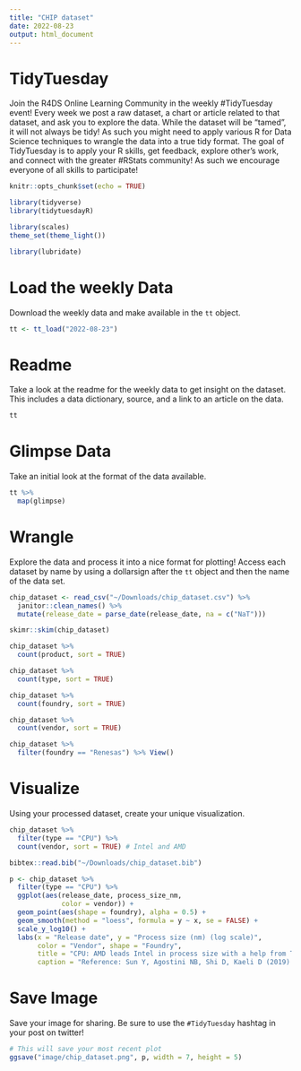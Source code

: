 ```yaml
---
title: "CHIP dataset"
date: 2022-08-23
output: html_document
---
```


# TidyTuesday

Join the R4DS Online Learning Community in the weekly #TidyTuesday event!
Every week we post a raw dataset, a chart or article related to that dataset, and ask you to explore the data.
While the dataset will be “tamed”, it will not always be tidy! As such you might need to apply various R for Data Science techniques to wrangle the data into a true tidy format.
The goal of TidyTuesday is to apply your R skills, get feedback, explore other’s work, and connect with the greater #RStats community!
As such we encourage everyone of all skills to participate!

```r

knitr::opts_chunk$set(echo = TRUE)

library(tidyverse)
library(tidytuesdayR)

library(scales)
theme_set(theme_light())

library(lubridate)
```

# Load the weekly Data

Download the weekly data and make available in the `tt` object.

```r

tt <- tt_load("2022-08-23")

```


# Readme

Take a look at the readme for the weekly data to get insight on the dataset.
This includes a data dictionary, source, and a link to an article on the data.

```r

tt

```


# Glimpse Data

Take an initial look at the format of the data available.

```r

tt %>% 
  map(glimpse)

```

# Wrangle

Explore the data and process it into a nice format for plotting! Access each dataset by name by using a dollarsign after the `tt` object and then the name of the data set.

```r

chip_dataset <- read_csv("~/Downloads/chip_dataset.csv") %>% 
  janitor::clean_names() %>% 
  mutate(release_date = parse_date(release_date, na = c("NaT")))

skimr::skim(chip_dataset)

```

```r
chip_dataset %>% 
  count(product, sort = TRUE)

chip_dataset %>% 
  count(type, sort = TRUE)

chip_dataset %>% 
  count(foundry, sort = TRUE)

chip_dataset %>% 
  count(vendor, sort = TRUE)

chip_dataset %>% 
  filter(foundry == "Renesas") %>% View()
```

# Visualize

Using your processed dataset, create your unique visualization.

```r

chip_dataset %>% 
  filter(type == "CPU") %>% 
  count(vendor, sort = TRUE) # Intel and AMD

bibtex::read.bib("~/Downloads/chip_dataset.bib")

p <- chip_dataset %>% 
  filter(type == "CPU") %>% 
  ggplot(aes(release_date, process_size_nm,
             color = vendor)) +
  geom_point(aes(shape = foundry), alpha = 0.5) +
  geom_smooth(method = "loess", formula = y ~ x, se = FALSE) +
  scale_y_log10() +
  labs(x = "Release date", y = "Process size (nm) (log scale)",
       color = "Vendor", shape = "Foundry",
       title = "CPU: AMD leads Intel in process size with a help from TSMC",
       caption = "Reference: Sun Y, Agostini NB, Shi D, Kaeli D (2019).\n “Summarizing CPU and GPU design trends with product data.”\n_arXiv preprint arXiv:1911.11313_.")
```

# Save Image

Save your image for sharing. Be sure to use the `#TidyTuesday` hashtag in your post on twitter! 

```r

# This will save your most recent plot
ggsave("image/chip_dataset.png", p, width = 7, height = 5)

```
